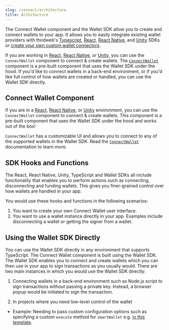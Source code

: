 ```yaml
---
slug: /connect/architecture
title: Architecture
---
```


The Connect Wallet component and the Wallet SDK allow you to create and connect wallets to your app.
It allows you to easily integrate existing wallet providers with thirdweb's
[Typescript](/wallet/usage-with-typescript-sdk),
[React](/wallet/usage-with-react-sdk),
[React Native](/wallet/usage-with-react-native-sdk), and
[Unity](/wallet/usage-with-unity-sdk) SDKs or [create your own custom wallet connectors](/connect/build-a-wallet).

If you are working in [React](/react), [React Native](/react-native), or [Unity](/unity), you can use the `ConnectWallet` component to
connect & create wallets. The [`ConnectWallet`](/connect/connect-wallet) component is a pre-built component that uses the Wallet SDK
under the hood. If you'd like to connect wallets in a back-end environment, or if you'd like full control of how
wallets are created or handled, you can use the Wallet SDK directly.

## Connect Wallet Component

If you are in a [React](/wallet/usage-with-react-sdk), [React Native](/wallet/usage-with-react-native-sdk), or [Unity](/wallet/usage-with-unity) environment, you can use the `ConnectWallet` component to connect & create wallets.
This component is a pre-built component that uses the Wallet SDK under the hood and works out of the box!

`ConnectWallet` has a customizable UI and allows you to connect to any of the supported wallets in the Wallet SDK. Read the [`ConnectWallet`](/react/react.connectwallet) documentation to learn more.

## SDK Hooks and Functions

The React, React Native, Unity, TypeScript and Wallet SDKs all include functionality that enables you to perform actions such as connecting, disconnecting and funding wallets.
This gives you finer-grained control over how wallets are handled in your app.

You would use these hooks and functions in the following scenarios:

1. You want to create your own Connect Wallet user interface.
2. You want to use a wallet instance directly in your app. Examples include disconnecting a wallet or getting the signer from a wallet.

## Using the Wallet SDK Directly

You can use the Wallet SDK directly in any environment that supports TypeScript. The Connect Wallet component is built using the Wallet SDK.
The Wallet SDK enables you to connect and create wallets which you can then use in your app to sign transactions as you usually would.
There are two main instances in which you would use the Wallet SDK directly:

1. Connecting wallets in a back-end environment such as Node.js script to sign transactions without passing a private key.
   Instead, a browser popup would be initiated to sign the transaction.

2. In projects where you need low-level control of the wallet

- Example: Needing to pass custom configuration options such as specifying a custom `execute` method for `smartWallet` e.g. [in this template](https://github.com/thirdweb-example/unilogin/tree/main).
